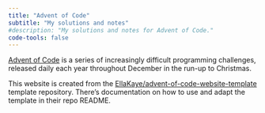 ```yaml
---
title: "Advent of Code"
subtitle: "My solutions and notes"
#description: "My solutions and notes for Advent of Code."
code-tools: false
---
```


[Advent of Code](https://adventofcode.com) is a series of increasingly difficult programming challenges, released daily each year throughout December in the run-up to Christmas.

This website is created from the  [EllaKaye/advent-of-code-website-template](https://github.com/EllaKaye/advent-of-code-website-template) template repository. There's documentation on how to use and adapt the template in their repo README.

